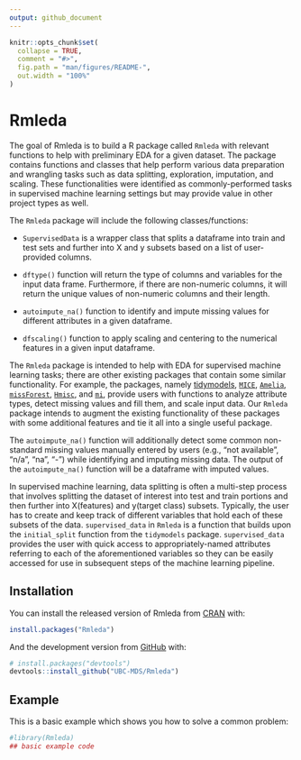```yaml
---
output: github_document
---
```


<!-- README.md is generated from README.Rmd. Please edit that file -->

```r
knitr::opts_chunk$set(
  collapse = TRUE,
  comment = "#>",
  fig.path = "man/figures/README-",
  out.width = "100%"
)
```

# Rmleda

<!-- badges: start -->

<!-- badges: end -->

The goal of Rmleda is to build a R package called `Rmleda` with relevant functions to help with preliminary EDA for a given dataset. The package contains functions and classes that help perform various data preparation and wrangling tasks such as data splitting, exploration, imputation, and scaling. These functionalities were identified as commonly-performed tasks in supervised machine learning settings but may provide value in other project types as well.

The `Rmleda` package will include the following classes/functions:

-   `SupervisedData` is a wrapper class that splits a dataframe into train and test sets and further into X and y subsets based on a list of user-provided columns.

-   `dftype()` function will return the type of columns and variables for the input data frame. Furthermore, if there are non-numeric columns, it will return the unique values of non-numeric columns and their length.

-   `autoimpute_na()` function to identify and impute missing values for different attributes in a given dataframe.

-   `dfscaling()` function to apply scaling and centering to the numerical features in a given input dataframe.

The `Rmleda` package is intended to help with EDA for supervised machine learning tasks; there are other existing packages that contain some similar functionality. For example, the packages, namely [tidymodels](https://CRAN.R-project.org/package=tidymodels), [`MICE`](https://CRAN.R-project.org/package=mice), [`Amelia`](https://CRAN.R-project.org/package=Amelia), [`missForest`](https://CRAN.R-project.org/package=missForest), [`Hmisc`](https://CRAN.R-project.org/package=Hmisc), and [`mi`](https://CRAN.R-project.org/package=mi), provide users with functions to analyze attribute types, detect missing values and fill them, and scale input data. Our `Rmleda` package intends to augment the existing functionality of these packages with some additional features and tie it all into a single useful package.

The `autoimpute_na()` function will additionally detect some common non-standard missing values manually entered by users (e.g., "not available", "n/a", "na", "-") while identifying and imputing missing data. The output of the `autoimpute_na()` function will be a dataframe with imputed values.

In supervised machine learning, data splitting is often a multi-step process that involves splitting the dataset of interest into test and train portions and then further into X(features) and y(target class) subsets. Typically, the user has to create and keep track of different variables that hold each of these subsets of the data. `supervised_data` in `Rmleda` is a function that builds upon the `initial_split` function from the `tidymodels` package. `supervised_data` provides the user with quick access to appropriately-named attributes referring to each of the aforementioned variables so they can be easily accessed for use in subsequent steps of the machine learning pipeline.

## Installation

You can install the released version of Rmleda from [CRAN](https://CRAN.R-project.org) with:

``` r
install.packages("Rmleda")
```

And the development version from [GitHub](https://github.com/) with:

``` r
# install.packages("devtools")
devtools::install_github("UBC-MDS/Rmleda")
```

## Example

This is a basic example which shows you how to solve a common problem:

```r
#library(Rmleda)
## basic example code
```
